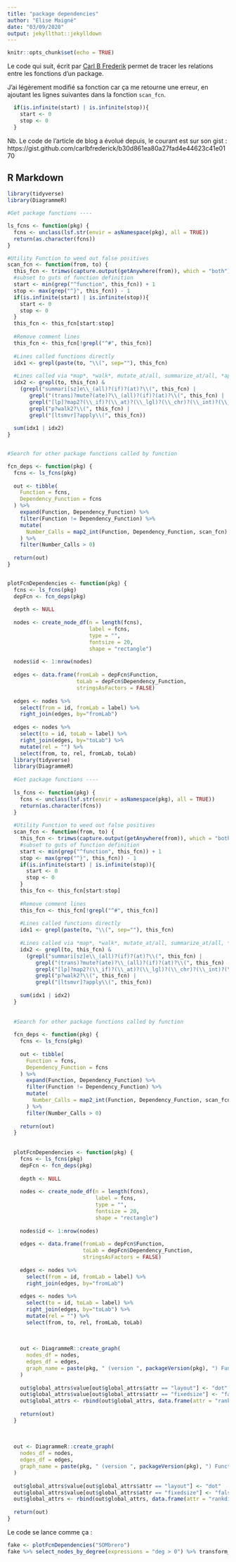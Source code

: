 ```yaml
---
title: "package dependencies"
author: "Elise Maigné"
date: "03/09/2020"
output: jekyllthat::jekylldown
---
```


```r
knitr::opts_chunk$set(echo = TRUE)
```

Le code qui suit, écrit par [Carl B Frederik](https://www.carlbfrederick.com/post/uncovering-the-relationships-among-functions-in-a-package/) permet de tracer les relations entre les fonctions d'un package. 

J'ai légèrement modifié sa fonction car ça me retourne une erreur, en ajoutant les lignes suivantes dans la fonction `scan_fcn`.

```r
  if(is.infinite(start) | is.infinite(stop)){
    start <- 0
    stop <- 0
  }
```

Nb. Le code de l'article de blog a évolué depuis, le courant est sur son gist : 
https://gist.github.com/carlbfrederick/b30d861ea80a27fad4e44623c41e0170


## R Markdown


```r
library(tidyverse)
library(DiagrammeR)

#Get package functions ----

ls_fcns <- function(pkg) {
  fcns <- unclass(lsf.str(envir = asNamespace(pkg), all = TRUE))
  return(as.character(fcns))
}

#Utility Function to weed out false positives
scan_fcn <- function(from, to) {
  this_fcn <- trimws(capture.output(getAnywhere(from)), which = "both")
  #subset to guts of function definition
  start <- min(grep("^function", this_fcn)) + 1
  stop <- max(grep("^}", this_fcn)) - 1
  if(is.infinite(start) | is.infinite(stop)){
    start <- 0
    stop <- 0
  }
  this_fcn <- this_fcn[start:stop]
  
  #Remove comment lines
  this_fcn <- this_fcn[!grepl("^#", this_fcn)]  
  
  #Lines called functions directly
  idx1 <- grepl(paste(to, "\\(", sep=""), this_fcn)
  
  #Lines called via *map*, *walk*, mutate_at/all, summarize_at/all, *apply
  idx2 <- grepl(to, this_fcn) & 
    (grepl("summari[sz]e\\_(all)?(if)?(at)?\\(", this_fcn) | 
       grepl("(trans)?mute?(ate)?\\_(all)?(if)?(at)?\\(", this_fcn) | 
       grepl("[lp]?map2?(\\_if)?(\\_at)?(\\_lgl)?(\\_chr)?(\\_int)?(\\_dbl)?(\\_raw)?(\\_dfr)?(\\_dfc)?(\\_depth)?\\(", this_fcn) |
       grepl("p?walk2?\\(", this_fcn) | 
       grepl("[ltsmvr]?apply\\(", this_fcn))
  
  sum(idx1 | idx2)
}


#Search for other package functions called by function

fcn_deps <- function(pkg) {
  fcns <- ls_fcns(pkg)
  
  out <- tibble(
    Function = fcns, 
    Dependency_Function = fcns
  ) %>% 
    expand(Function, Dependency_Function) %>% 
    filter(Function != Dependency_Function) %>% 
    mutate(
      Number_Calls = map2_int(Function, Dependency_Function, scan_fcn)
    ) %>% 
    filter(Number_Calls > 0)
  
  return(out)
}


plotFcnDependencies <- function(pkg) {
  fcns <- ls_fcns(pkg)
  depFcn <- fcn_deps(pkg)
  
  depth <- NULL
  
  nodes <- create_node_df(n = length(fcns),
                          label = fcns,
                          type = "",
                          fontsize = 20,
                          shape = "rectangle")
  
  nodes$id <- 1:nrow(nodes)
  
  edges <- data.frame(fromLab = depFcn$Function,
                      toLab = depFcn$Dependency_Function,
                      stringsAsFactors = FALSE)
  
  edges <- nodes %>% 
    select(from = id, fromLab = label) %>% 
    right_join(edges, by="fromLab")
  
  edges <- nodes %>% 
    select(to = id, toLab = label) %>% 
    right_join(edges, by="toLab") %>% 
    mutate(rel = "") %>% 
    select(from, to, rel, fromLab, toLab)
  library(tidyverse)
  library(DiagrammeR)
  
  #Get package functions ----
  
  ls_fcns <- function(pkg) {
    fcns <- unclass(lsf.str(envir = asNamespace(pkg), all = TRUE))
    return(as.character(fcns))
  }
  
  #Utility Function to weed out false positives
  scan_fcn <- function(from, to) {
    this_fcn <- trimws(capture.output(getAnywhere(from)), which = "both")
    #subset to guts of function definition
    start <- min(grep("^function", this_fcn)) + 1
    stop <- max(grep("^}", this_fcn)) - 1
    if(is.infinite(start) | is.infinite(stop)){
      start <- 0
      stop <- 0
    }
    this_fcn <- this_fcn[start:stop]
    
    #Remove comment lines
    this_fcn <- this_fcn[!grepl("^#", this_fcn)]  
    
    #Lines called functions directly
    idx1 <- grepl(paste(to, "\\(", sep=""), this_fcn)
    
    #Lines called via *map*, *walk*, mutate_at/all, summarize_at/all, *apply
    idx2 <- grepl(to, this_fcn) & 
      (grepl("summari[sz]e\\_(all)?(if)?(at)?\\(", this_fcn) | 
         grepl("(trans)?mute?(ate)?\\_(all)?(if)?(at)?\\(", this_fcn) | 
         grepl("[lp]?map2?(\\_if)?(\\_at)?(\\_lgl)?(\\_chr)?(\\_int)?(\\_dbl)?(\\_raw)?(\\_dfr)?(\\_dfc)?(\\_depth)?\\(", this_fcn) |
         grepl("p?walk2?\\(", this_fcn) | 
         grepl("[ltsmvr]?apply\\(", this_fcn))
    
    sum(idx1 | idx2)
  }
  
  
  #Search for other package functions called by function
  
  fcn_deps <- function(pkg) {
    fcns <- ls_fcns(pkg)
    
    out <- tibble(
      Function = fcns, 
      Dependency_Function = fcns
    ) %>% 
      expand(Function, Dependency_Function) %>% 
      filter(Function != Dependency_Function) %>% 
      mutate(
        Number_Calls = map2_int(Function, Dependency_Function, scan_fcn)
      ) %>% 
      filter(Number_Calls > 0)
    
    return(out)
  }
  
  
  plotFcnDependencies <- function(pkg) {
    fcns <- ls_fcns(pkg)
    depFcn <- fcn_deps(pkg)
    
    depth <- NULL
    
    nodes <- create_node_df(n = length(fcns),
                            label = fcns,
                            type = "",
                            fontsize = 20,
                            shape = "rectangle")
    
    nodes$id <- 1:nrow(nodes)
    
    edges <- data.frame(fromLab = depFcn$Function,
                        toLab = depFcn$Dependency_Function,
                        stringsAsFactors = FALSE)
    
    edges <- nodes %>% 
      select(from = id, fromLab = label) %>% 
      right_join(edges, by="fromLab")
    
    edges <- nodes %>% 
      select(to = id, toLab = label) %>% 
      right_join(edges, by="toLab") %>% 
      mutate(rel = "") %>% 
      select(from, to, rel, fromLab, toLab) 
    
    
    
    out <- DiagrammeR::create_graph(
      nodes_df = nodes,
      edges_df = edges,
      graph_name = paste(pkg, " (version ", packageVersion(pkg), ") Function Map", sep="")
    )
    
    out$global_attrs$value[out$global_attrs$attr == "layout"] <- "dot"
    out$global_attrs$value[out$global_attrs$attr == "fixedsize"] <- "false"
    out$global_attrs <- rbind(out$global_attrs, data.frame(attr = "rankdir", value = "LR", attr_type = "graph"))
    
    return(out)
  } 
  
  
  
  out <- DiagrammeR::create_graph(
    nodes_df = nodes,
    edges_df = edges,
    graph_name = paste(pkg, " (version ", packageVersion(pkg), ") Function Map", sep="")
  )
  
  out$global_attrs$value[out$global_attrs$attr == "layout"] <- "dot"
  out$global_attrs$value[out$global_attrs$attr == "fixedsize"] <- "false"
  out$global_attrs <- rbind(out$global_attrs, data.frame(attr = "rankdir", value = "LR", attr_type = "graph"))
  
  return(out)
}
```


Le code se lance comme ça :

```r
fake <- plotFcnDependencies("SOMbrero")
fake %>% select_nodes_by_degree(expressions = "deg > 0") %>% transform_to_subgraph_ws %>% render_graph
```

